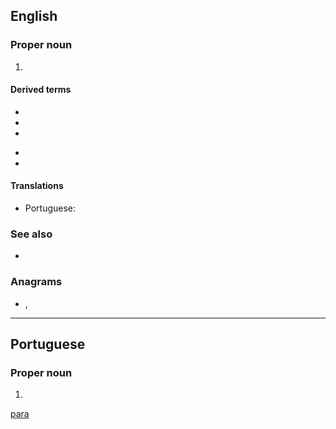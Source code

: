 {{also|Appendix:Variations of "para"}}
==English==

===Proper noun===
{{en-proper noun}}

# {{place:Brazil/state|en|capital=Belém|region=North Region}}

====Derived terms====
{{der-top}}
* {{l|en|Pará cress}}
* {{l|en|Pará grass}}
* {{l|en|Pará nut}}
{{der-mid}}
* {{l|en|Pará rubber tree}}
* {{l|en|Pará rubber}}
{{der-bottom}}

====Translations====
{{trans-top|state in northern Brazil}}
* Portuguese: {{t+|pt|Pará|m}}
{{trans-mid}}
{{trans-bottom}}

===See also===
* {{pedialite}}

===Anagrams===
* {{l|en|AARP}}, {{l|en|apar}}

[[Category:English terms spelled with Á|para]]

----

==Portuguese==

===Proper noun===
{{pt-proper noun|m}}

# {{place:Brazil/state|pt|capital=Belém|region=North Region}}